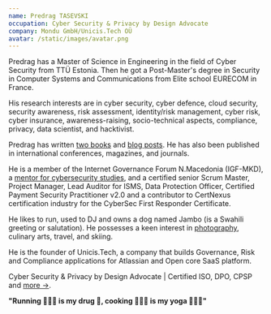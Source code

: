 ```yaml
---
name: Predrag TASEVSKI
occupation: Cyber Security & Privacy by Design Advocate
company: Mondu GmbH/Unicis.Tech OÜ
avatar: /static/images/avatar.png
---
```


Predrag has a Master of Science in Engineering in the field of Cyber Security from TTÜ Estonia. Then he got a Post-Master's degree in Security in Computer Systems and Communications from Elite school EURECOM in France.

His research interests are in cyber security, cyber defence, cloud security, security awareness, risk assessment, identity/risk management, cyber risk, cyber insurance, awareness-raising, socio-technical aspects, compliance, privacy, data scientist, and hacktivist.

Predrag has written [two books](/publication) and [blog posts](/blog). He has also been published in international conferences, magazines, and journals.

He is a member of the Internet Governance Forum N.Macedonia (IGF-MKD), a [mentor for cybersecurity studies](/teaching), and a certified senior Scrum Master, Project Manager, Lead Auditor for ISMS, Data Protection Officer, Certified Payment Security Practitioner v2.0 and a contributor to CertNexus certification industry for the CyberSec First Responder Certificate.

He likes to run, used to DJ and owns a dog named Jambo (is a Swahili greeting or salutation). He possesses a keen interest in [photography](/photography), culinary arts, travel, and skiing.

He is the founder of Unicis.Tech, a company that builds Governance, Risk and Compliance applications for Atlassian and Open core SaaS platform.

Cyber Security & Privacy by Design Advocate | Certified ISO, DPO, CPSP and [more &rarr;](/resume).

**"Running 🏃🏻‍♂️ is my drug 💊, cooking 👨🏻‍🍳 is my yoga 🧘🏻‍♂️"**

